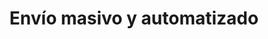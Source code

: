 ---
title: "Envío masivo y automatizado"
titleSection: "de SMS"
subParagraph: "Comunica tus ideas, promociones o lo que necesites de forma directa con una plataforma profesional de SMS masivos, diseñada para lograr alta tasa de entrega, reducir no-shows y activar compras con campañas y automatizaciones listas en minutos."
buttonTextDemo: "Agendar demo"

stats:
  - value: "100M+"
    label: "SMS enviados"
  - value: "98%"
    label: "Tasa de entrega"
  - value: "180+"
    label: "Países"
---